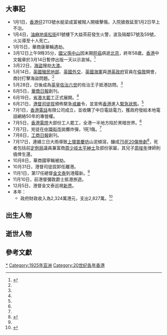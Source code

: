 {{HKYearTOC|1925}}											
{{C20YearInTopic|1925年}}											
{{香港歷史}}

==大事記==
*1月1日，[[香港仔|香港仔]]2113號水艇梁成富被賊人開槍擊傷。入院搶救延至1月2日早上不治。
*1月4日，[[油麻地|油麻地]][[吳松街|吳松街]]61號樓下大益茶莊發生火警，波及隔鄰57號及59號，火災導至十人死亡。
*1月15日，華商康華輪遇劫。
*3月12日上午9時35分，[[國父|國父]][[孫中山|孫中山]]因末期[[肝癌|肝癌]]病逝[[北京|北京]]，終年58歲。[[香港|香港]]中文報章於3月14日暫停出版一天以示哀悼。<ref>{{cite web| title=孫中山逝世 十二日上午九時三十五分逝於北京寓所 汪精衛已來電報告 廣州下旂七天 |url= |publisher=[[華字日報|華字日報]]弍頁 |date=1925年3月13日 }}{{zh-hant}}</ref>
*3月22日，[[海盜|海盜]]搜劫[[大澳|大澳]]。
*5月14日，[[英國|英國]][[殖民地部|殖民地部]]、[[英國外交|英國外交]]、[[英國海軍|英國海軍]]與[[港英政府|港英政府]]官員在[[倫敦|倫敦]]開會，商討打擊海盜問題。<ref name="香港6000年"/>
*5月28日，日後成為[[英国君主|英皇]][[佐治六世|佐治六世]]的佐治王子抵港訪問。<ref name="香港6000年"/>
*6月5日，[[華僑日報|華僑日報]]創刊。
*6月19日，[[省港大罷工|省港大罷工]]正式展開。<ref name="香港6000年"/>
*6月21日，[[港督|港督]][[司徒拔|司徒拔]]頒佈緊急[[戒嚴|戒嚴]]令，並宣佈[[香港|香港]]進入[[緊急狀態|緊急狀態]]。<ref name="香港6000年"/>
*7月1日，[[香港電話|香港電話]]有限公司成立，並收購了中日電話電力，獲政府發給本地電話網絡50年的專營權。
*7月5日，[[香港電燈|香港電燈]]大部份工人罷工，全港一半地方陷於黑暗世界。<ref name="香港6000年"/>
*7月7日，兇徒在[[中環街市|中環街市]]拋擲炸彈，1死1傷。<ref name="香港6000年"/>
*7月8日，[[工商日報|工商日報]]創刊。
*7月17日，連續三日大雨導致[[上環|上環]][[普慶坊|普慶坊]]山泥傾瀉，釀成[[普慶坊護土牆倒塌意外|75死20傷慘劇]]<ref>{{cite web| title=PO HING FONG DISASTER. EVIDENCE AT ENQUIRY HELD YESTERDAY. |url= |publisher=[[孖剌西報|孖剌西報]]第5頁 |date=1925年9月3日 }}{{en}}</ref>，死者包括前[[定例局|定例局]]議員兼富商[[周少岐|周少岐]][[太平紳士|太平紳士]]及部份家屬，其兒子[[周埈年|周埈年]]律師則僥倖生還。
*10月8日，華商國寧輪被劫。
*10月31日，港督司徒拔卸任離港。
*11月1日，第17任總督[[金文泰|金文泰]]到港履新。<ref name="香港6000年"/>
*11月10日，前港督彌敦爵士抵港旅遊。
*12月5日，港督金文泰巡視[[新界|新界]]。
*本年：
**政府財政收入為2,324萬港元，支出2,827萬。<ref name="香港6000年">{{cite book |author=湯開建 蕭國健 陳佳榮 |year=1998年 |title=《香港6000年（遠古－1997）》 |page=頁405 |publisher=麒麟書業有限公司 |quote= |isbn=9622321232}}{{zh-hant}}</ref>

==出生人物==


==逝世人物==


==參考文獻==
{{reflist}}

[[Category:1925年香港|*]]
[[Category:1925年亚洲|Category:1925年亚洲]]
[[Category:20世纪各年香港|Category:20世纪各年香港]]